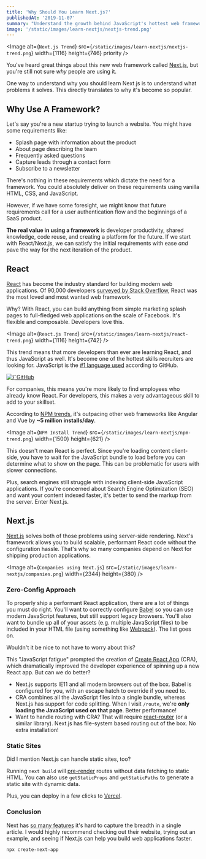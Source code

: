 ```yaml
---
title: 'Why Should You Learn Next.js?'
publishedAt: '2019-11-07'
summary: "Understand the growth behind JavaScript's hottest web framework and learn why Next.js can help you build web applications faster."
image: '/static/images/learn-nextjs/nextjs-trend.png'
---
```


<Image
  alt={`Next.js Trend`}
  src={`/static/images/learn-nextjs/nextjs-trend.png`}
  width={1116}
  height={746}
  priority
/>

You've heard great things about this new web framework called [Next.js](https://nextjs.org/),
but you're still not sure _why_ people are using it.

One way to understand why you should learn Next.js is to understand what problems it solves. This directly translates to why it's become so popular.

## Why Use A Framework?

Let's say you're a new startup trying to launch a website. You might have some requirements like:

- Splash page with information about the product
- About page describing the team
- Frequently asked questions
- Capture leads through a contact form
- Subscribe to a newsletter

There's nothing in these requirements which dictate the need for a framework.
You could absolutely deliver on these requirements using vanilla HTML, CSS, and JavaScript.

However, if we have some foresight, we might know that future requirements call for a user authentication flow and the beginnings of a SaaS product.

**The real value in using a framework** is developer productivity, shared knowledge, code reuse, and creating a platform for the future.
If we start with React/Next.js, we can satisfy the initial requirements with ease _and_ pave the way for the next iteration of the product.

## React

[React](https://reactjs.org/) has become the industry standard for building modern web applications.
Of 90,000 developers [surveyed by Stack Overflow](https://insights.stackoverflow.com/survey/2019), React was the most loved and most wanted web framework.

Why? With React, you can build anything from simple marketing splash pages to full-fledged web applications on the scale of Facebook.
It's flexible and composable. Developers love this.

<Image
  alt={`React.js Trend`}
  src={`/static/images/learn-nextjs/react-trend.png`}
  width={1116}
  height={742}
/>

This trend means that more developers than ever are learning React, and thus JavaScript as well.
It's become one of the hottest skills recruiters are looking for. JavaScript is the [#1 language used](https://octoverse.github.com/) according to GitHub.

<a aria-label="GitHub Octoberse" href="https://octoverse.github.com/">
  <Image
    alt={`GitHub Octoberse`}
    src={`/static/images/learn-nextjs/github.png`}
    width={1388}
    height={962}
  />
</a>

For companies, this means you're more likely to find employees who already know React.
For developers, this makes a very advantageous skill to add to your skillset.

According to [NPM trends](https://www.npmtrends.com/), it's outpacing other web frameworks like Angular and Vue by **~5 million installs/day**.

<Image
  alt={`NPM Install Trend`}
  src={`/static/images/learn-nextjs/npm-trend.png`}
  width={1500}
  height={621}
/>

This doesn't mean React is perfect. Since you're loading content client-side, you have to
wait for the JavaScript bundle to load before you can determine what to show on the page. This can be problematic for users
with slower connections.

Plus, search engines still struggle with indexing client-side JavaScript applications.
If you're concerned about Search Engine Optimization (SEO) and want your content indexed faster, it's better to send the markup from the server.
Enter Next.js.

## Next.js

[Next.js](https://nextjs.org/) solves both of those problems using server-side rendering. Next's framework allows you to build scalable, performant React code without the configuration hassle.
That's why so many companies depend on Next for shipping production applications.

<Image
  alt={`Companies using Next.js`}
  src={`/static/images/learn-nextjs/companies.png`}
  width={2344}
  height={380}
/>

### Zero-Config Approach

To properly ship a performant React application, there are a lot of things you must do right.
You'll want to correctly configure [Babel](https://babeljs.io/) so you can use modern JavaScript features, but still support legacy browsers.
You'll also want to bundle up all of your assets (e.g. multiple JavaScript files) to be included in your HTML file (using something like [Webpack](https://webpack.js.org/)). The list goes on.

Wouldn't it be nice to not have to worry about this?

This "JavaScript fatigue" prompted the creation of [Create React App](https://github.com/facebook/create-react-app) (CRA), which dramatically improved the developer experience of spinning up a new React app. But can we do better?

- Next.js supports IE11 and all modern browsers out of the box. Babel is configured for you, with an escape hatch to override if you need to.
- CRA combines all the JavaScript files into a single bundle, whereas Next.js has support for code splitting. When I visit `/route`, we're **only loading the JavaScript used on that page**. Better performance!
- Want to handle routing with CRA? That will require [react-router](https://reacttraining.com/react-router/) (or a similar library). Next.js has file-system based routing out of the box. No extra installation!


### Static Sites

Did I mention Next.js can handle static sites, too?

Running `next build` will [pre-render](https://nextjs.org/docs/basic-features/pages#pre-rendering) routes without data fetching to static HTML.
You can also use `getStaticProps` and `getStaticPaths` to generate a static site with dynamic data.

Plus, you can deploy in a few clicks to [Vercel](https://vercel.com/new).

### Conclusion

Next has [so many features](https://nextjs.org) it's hard to capture the breadth in a single article.
I would highly recommend checking out their website, trying out an example, and seeing if Next.js can help you build web applications faster.

```bash
npx create-next-app
```

